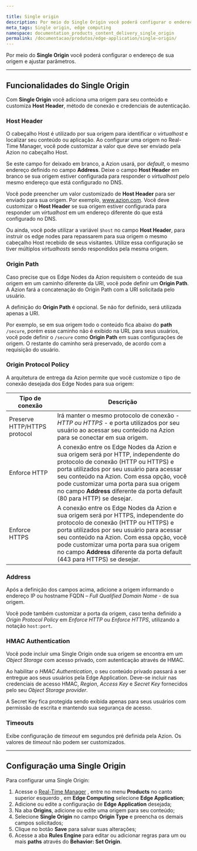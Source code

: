 ```yaml
---

title: Single origin
description: Por meio do Single Origin você poderá configurar o endereço de sua origem e ajustar parâmetros.
meta_tags: Single origin, edge computing
namespace: documentation_products_content_delivery_single_origin
permalink: /documentacao/produtos/edge-application/single-origin/
---
```


Por meio do **Single Origin** você poderá configurar o endereço de sua origem e ajustar parâmetros.

---

## Funcionalidades do Single Origin 

Com **Single Origin** você adiciona uma origem para seu conteúdo e customiza **Host Header**, método de conexão e credenciais de autenticação.

### Host Header

O cabeçalho Host é utilizado por sua origem para identificar o *virtualhost* e localizar seu conteúdo ou aplicação. Ao configurar uma origem no Real-Time Manager, você pode customizar a valor que deve ser enviado pela Azion no cabeçalho Host.

Se este campo for deixado em branco, a Azion usará, por *default*, o mesmo endereço definido no campo **Address**. Deixe o campo **Host Header** em branco se sua origem estiver configurada para responder o *virtualhost* pelo mesmo endereço que está configurado no DNS.

Você pode preencher um valor customizado de **Host Header** para ser enviado para sua origem. Por exemplo, www.azion.com. Você deve customizar o **Host Header** se sua origem estiver configurada para responder um *virtualhost* em um endereço diferente do que está configurado no DNS.

Ou ainda, você pode utilizar a variável `$host` no campo **Host Header**, para instruir os edge nodes para repassarem para sua origem o mesmo cabeçalho Host recebido de seus visitantes. Utilize essa configuração se tiver múltiplos *virtualhosts* sendo respondidos pela mesma origem.

### Origin Path

Caso precise que os Edge Nodes da Azion requisitem o conteúdo de sua origem em um caminho diferente da URI, você pode definir um **Origin Path**. A Azion fará a concatenação do Origin Path com a URI solicitada pelo usuário.

A definição do **Origin Path** é opcional. Se não for definido, será utilizada apenas a URI.

Por exemplo, se em sua origem todo o conteúdo fica abaixo do **path** `/secure`, porém esse caminho não é exibido na URL para seus usuários, você pode definir o `/secure` como **Origin Path** em suas configurações de origem. O restante do caminho será preservado, de acordo com a requisição do usuário.

### Origin Protocol Policy

A arquitetura de entrega da Azion permite que você customize o tipo de conexão desejada dos Edge Nodes para sua origem:

| Tipo de conexão              | Descrição                                                    |
| ---------------------------- | ------------------------------------------------------------ |
| Preserve HTTP/HTTPS protocol | Irá manter o mesmo protocolo de conexão - *HTTP ou HTTPS* -  e porta utilizados por seu usuário ao acessar seu conteúdo na Azion para se conectar em sua origem. |
| Enforce HTTP                 | A conexão entre os Edge Nodes da Azion e sua origem será por HTTP, independente do protocolo de conexão (HTTP ou HTTPS) e porta utilizados por seu usuário para acessar seu conteúdo na Azion. Com essa opção, você pode customizar uma porta para sua origem no campo **Address** diferente da porta default (80 para HTTP) se desejar. |
| Enforce HTTPS                | A conexão entre os Edge Nodes da Azion e sua origem será por HTTPS, independente do protocolo de conexão (HTTP ou HTTPS) e porta utilizados por seu usuário para acessar seu conteúdo na Azion. Com essa opção, você pode customizar uma porta para sua origem no campo **Address** diferente da porta default (443 para HTTPS) se desejar. |

### Address

Após a definição dos campos acima, adicione a origem informando o endereço IP ou hostname FQDN – *Full Qualified Domain Name* - de sua origem.

Você pode também customizar a porta da origem, caso tenha definido a _Origin Protocol Policy_ em _Enforce HTTP_ ou _Enforce HTTPS_, utilizando a notação `host:port`.

### HMAC Authentication

Você pode incluir uma Single Origin onde sua origem se encontra em um *Object Storage* com acesso privado, com autenticação através de HMAC.

Ao habilitar o *HMAC Authentication*, o seu conteúdo privado passará a ser entregue aos seus usuários pela Edge Application. Deve-se incluir nas credenciais de acesso HMAC, *Region*, *Access Key* e *Secret Key* fornecidos pelo seu *Object Storage provider*. 

A Secret Key fica protegida sendo exibida apenas para seus usuários com permissão de escrita e mantendo sua segurança de acesso.

### Timeouts

Exibe configuração de *timeout* em segundos pré definida pela Azion. Os valores de *timeout* não podem ser customizados.

---

## Configuração uma Single Origin

Para configurar uma Single Origin:

1.  Acesse o [Real-Time Manager](https://manager.azion.com/) , entre no menu **Products** no canto superior esquerdo , em **Edge Computing** selecione **Edge Application**;
2.  Adicione ou edite a configuração de **Edge Application** desejada;
3.  Na aba **Origins**, adicione ou edite uma origem para seu conteúdo;
4.  Selecione **Single Origin** no campo **Origin Type** e preencha os demais campos solicitados;
5.  Clique no botão **Save** para salvar suas alterações;
6.  Acesse a aba **Rules Engine** para editar ou adicionar regras para um ou mais **paths** através do **Behavior: Set Origin**.


